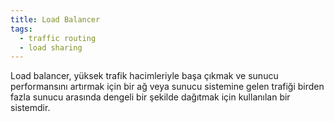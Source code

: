 ```yaml
---
title: Load Balancer
tags:
  - traffic routing
  - load sharing
---
```


Load balancer, yüksek trafik hacimleriyle başa çıkmak ve sunucu performansını artırmak için bir ağ veya sunucu sistemine gelen trafiği birden fazla sunucu arasında dengeli bir şekilde dağıtmak için kullanılan bir sistemdir.